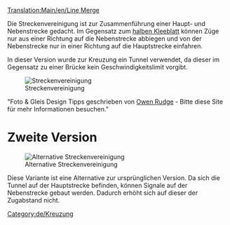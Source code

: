 [[Translation:Main/en/Line Merge]]{{de/Kreuzungsmenü}}

Die Streckenvereinigung ist zur Zusammenführung einer Haupt- und Nebenstrecke gedacht. Im Gegensatz zum [[Main/de/Halbe Kleeblattkreuzung|halben Kleeblatt]] können Züge nur aus einer Richtung auf die Nebenstrecke abbiegen und von der Nebenstrecke nur in einer Richtung auf die Hauptstrecke einfahren.

In dieser Version wurde zur Kreuzung ein Tunnel verwendet, da dieser im Gegensatz zu einer Brücke kein Geschwindigkeitslimit vorgibt.

[[File:en/3way trackmerge.png|none|frame|Streckenvereinigung]]

{{Template:Kreuzungskriterien/De|Billig|1|1|0|1|1|1|1|1|0|2|0||Ausgefallene Züge beeinflussen nur die
eine Strecke.|
* Kann gleichzeitig von mehr als einem Zug befahren werden.
* Keine Störung des Verkehrs auf der Hauptstrecke durch Verwendung eines Tunnels.
* Tunnel erhöht den Zugabstand, da innerhalb eines Tunnels kein Signal gesetzt werden kann. (Wird durch die zweite Variante gelöst)
}}


"Foto & Gleis Design Tipps geschrieben von [http://www.owenrudge.net/TT/ Owen Rudge] - Bitte diese Site für mehr Informationen besuchen."

=Zweite Version=
[[File:en/3way trackmerge2.png|none|frame|Alternative Streckenvereinigung]]

Diese Variante ist eine Alternative zur ursprünglichen Version. Da sich die Tunnel auf der Hauptstrecke befinden, können Signale auf der Nebenstrecke gebaut werden. Dadurch erhöht sich auf dieser der Zugabstand nicht.

[[Category:de/Kreuzung]]